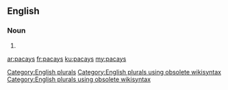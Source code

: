 ==English==

===Noun===
{{head|en}}

# {{plural of|pacay}}

[[Category:English plurals]][[Category:English plurals using obsolete wikisyntax]][[Category:English plurals using obsolete wikisyntax]]

[[ar:pacays]]
[[fr:pacays]]
[[ku:pacays]]
[[my:pacays]]
